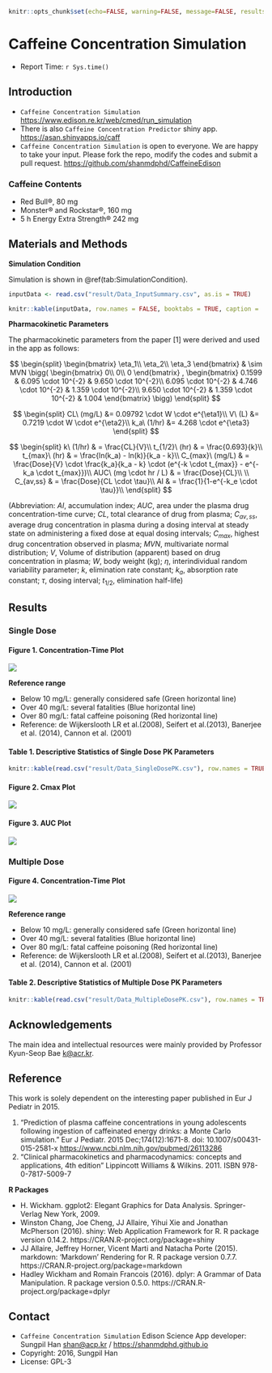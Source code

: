 ```r
knitr::opts_chunk$set(echo=FALSE, warning=FALSE, message=FALSE, results = "asis")
```

# Caffeine Concentration Simulation

- Report Time: `r Sys.time()` 

## Introduction

- `Caffeine Concentration Simulation` <https://www.edison.re.kr/web/cmed/run_simulation>
- There is also `Caffeine Concentration Predictor` shiny app. <https://asan.shinyapps.io/caff>
- `Caffeine Concentration Simulation` is open to everyone. We are happy to take your input. Please fork the repo, modify the codes and submit a pull request. <https://github.com/shanmdphd/CaffeineEdison>

### Caffeine Contents
- Red Bull®, 80 mg
- Monster® and Rockstar®, 160 mg
- 5 h Energy Extra Strength® 242 mg

## Materials and Methods

**Simulation Condition**

Simulation is shown in \@ref(tab:SimulationCondition).

```r
inputData <- read.csv("result/Data_InputSummary.csv", as.is = TRUE)

knitr::kable(inputData, row.names = FALSE, booktabs = TRUE, caption = 'Simulation Conditions')
```

**Pharmacokinetic Parameters**

The pharmacokinetic parameters from the paper [1] were derived and used in the app as follows:

$$
\begin{split}
\begin{bmatrix}
     \eta_1\\
     \eta_2\\
     \eta_3
\end{bmatrix}
& \sim MVN \bigg(
\begin{bmatrix}
     0\\
     0\\
     0
\end{bmatrix}
, 
\begin{bmatrix}
     0.1599 & 6.095 \cdot 10^{-2} & 9.650 \cdot 10^{-2}\\
     6.095 \cdot 10^{-2} & 4.746 \cdot 10^{-2} & 1.359 \cdot 10^{-2}\\
     9.650 \cdot 10^{-2} & 1.359 \cdot 10^{-2} & 1.004
\end{bmatrix}
\bigg)
\end{split}
$$

$$
\begin{split}
CL\ (mg/L) &= 0.09792 \cdot W \cdot e^{\eta1}\\
V\ (L) &= 0.7219 \cdot W \cdot e^{\eta2}\\
k_a\ (1/hr) &= 4.268 \cdot e^{\eta3}
\end{split}
$$

$$
\begin{split}
k\ (1/hr) & = \frac{CL}{V}\\
t_{1/2}\ (hr) & = \frac{0.693}{k}\\
t_{max}\ (hr) & = \frac{ln(k_a) - ln(k)}{k_a - k}\\
C_{max}\ (mg/L) & = \frac{Dose}{V} \cdot \frac{k_a}{k_a - k} \cdot (e^{-k \cdot  t_{max}} - e^{-k_a \cdot t_{max}})\\
AUC\ (mg \cdot hr / L)  & = \frac{Dose}{CL}\\
\\
C_{av,ss} & = \frac{Dose}{CL \cdot \tau}\\ 
AI & = \frac{1}{1-e^{-k_e \cdot \tau}}\\
\end{split}
$$

(Abbreviation: $AI$, accumulation index; $AUC$, area under the plasma drug concentration-time curve; $CL$, total clearance of drug from plasma; $C_{av,ss}$, average drug concentration in plasma during a dosing interval at steady state on administering a fixed dose at equal dosing intervals; $C_{max}$, highest drug concentration observed in plasma; $MVN$, multivariate normal distribution; $V$, Volume of distribution (apparent) based on drug concentration in plasma; $W$, body weight (kg); $\eta$, interindividual random variability parameter; $k$, elimination rate constant;  $k_a$, absorption rate constant; $\tau$, dosing interval; $t_{1/2}$, elimination half-life)


## Results

### Single Dose

#### Figure 1. Concentration-Time Plot
![](Plot_SingleDose.jpg)


**Reference range**

- Below 10 mg/L: generally considered safe (Green horizontal line)
- Over 40 mg/L: several fatalities (Blue horizontal line)
- Over 80 mg/L: fatal caffeine poisoning (Red horizontal line)
- Reference: de Wijkerslooth LR et al.(2008), Seifert et al.(2013), Banerjee et al. (2014), Cannon et al. (2001)


#### Table 1. Descriptive Statistics of Single Dose PK Parameters
```r
knitr::kable(read.csv("result/Data_SingleDosePK.csv"), row.names = TRUE, digits = 1, booktabs = TRUE, caption = 'Descriptive Statistics of Single Dose PK Parameters')
```

#### Figure 2. Cmax Plot
![](Plot_Cmax.jpg)

#### Figure 3. AUC Plot
![](Plot_AUC.jpg)

### Multiple Dose

#### Figure 4. Concentration-Time Plot
![](Plot_MultipleDose.jpg)

**Reference range**

- Below 10 mg/L: generally considered safe (Green horizontal line)
- Over 40 mg/L: several fatalities (Blue horizontal line)
- Over 80 mg/L: fatal caffeine poisoning (Red horizontal line)
- Reference: de Wijkerslooth LR et al.(2008), Seifert et al.(2013), Banerjee et al. (2014), Cannon et al. (2001)

#### Table 2. Descriptive Statistics of Multiple Dose PK Parameters
```r
knitr::kable(read.csv("result/Data_MultipleDosePK.csv"), row.names = TRUE, digits = 1, booktabs = TRUE, caption = 'Descriptive Statistics of Multiple Dose PK Parameters')
```

## Acknowledgements

The main idea and intellectual resources were mainly provided by Professor Kyun-Seop Bae <k@acr.kr>.

## Reference

This work is solely dependent on the interesting paper published in Eur J Pediatr in 2015. 

1. "Prediction of plasma caffeine concentrations in young adolescents following ingestion of caffeinated energy drinks: a Monte Carlo simulation." Eur J Pediatr. 2015 Dec;174(12):1671-8. doi: 10.1007/s00431-015-2581-x <https://www.ncbi.nlm.nih.gov/pubmed/26113286>
2. "Clinical pharmacokinetics and pharmacodynamics: concepts and applications, 4th edition" Lippincott Williams & Wilkins. 2011. ISBN 978-0-7817-5009-7

**R Packages**

- H. Wickham. ggplot2: Elegant Graphics for Data Analysis. Springer-Verlag New York, 2009.
- Winston Chang, Joe Cheng, JJ Allaire, Yihui Xie and Jonathan McPherson (2016). shiny: Web Application Framework for R. R package version 0.14.2. https://CRAN.R-project.org/package=shiny
- JJ Allaire, Jeffrey Horner, Vicent Marti and Natacha Porte (2015). markdown: 'Markdown' Rendering for R. R package version 0.7.7. https://CRAN.R-project.org/package=markdown
- Hadley Wickham and Romain Francois (2016). dplyr: A Grammar of Data Manipulation. R package version 0.5.0. https://CRAN.R-project.org/package=dplyr

## Contact

- `Caffeine Concentration Simulation` Edison Science App developer: Sungpil Han <shan@acp.kr> / <https://shanmdphd.github.io>
- Copyright: 2016, Sungpil Han
- License: GPL-3

